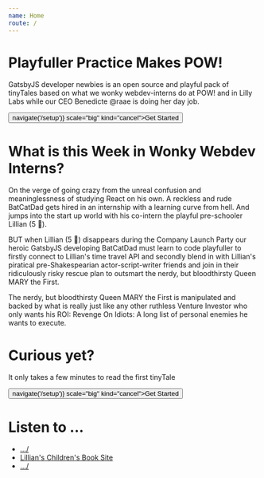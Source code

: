 ```yaml
---
name: Home
route: /
---
```







# Playfuller Practice Makes POW!
GatsbyJS developer newbies is an open source and playful pack of tinyTales based on what we wonky webdev-interns do at POW! and in Lilly Labs while our CEO Benedicte @raae is doing her day job.

<div style={{ padding: '33px' }}>
  <Button onClick={() => navigate('/setup')} scale="big" kind="cancel">Get Started </Button>
</div>



# What is this Week in Wonky Webdev Interns?
On the verge of going crazy from the unreal confusion and meaninglessness of studying React on his own. A reckless and rude BatCatDad gets hired in an internship with a learning curve from hell. And jumps into the start up world with his co-intern the playful pre-schooler Lillian (5 🦄).

BUT when Lillian (5 🦄) disappears during the Company Launch Party our heroic GatsbyJS developing BatCatDad must learn to code playfuller to
firstly connect to Lillian's time travel API and
secondly blend in with Lillian's piratical pre-Shakespearian actor-script-writer friends and join in their ridiculously risky rescue plan to outsmart the nerdy, but bloodthirsty Queen MARY the First.

The nerdy, but bloodthirsty Queen MARY the First is manipulated and backed by what is really just like any other ruthless Venture Investor who only wants his
ROI:
Revenge On Idiots:
A long list of personal enemies he wants to execute.

# Curious yet?
It only takes a few minutes to read the first tinyTale

<div style={{ padding: '33px' }}>
  <Button onClick={() => navigate('/setup')} scale="big" kind="cancel">Get Started </Button>
</div>





# Listen to ...

- <a href="../" alt="">.../</a>
- <a href="https://gifted-euler-a6a33b.netlify.com" alt="">Lillian's Children's Book Site</a>
- <a href="../" alt="">.../</a>



